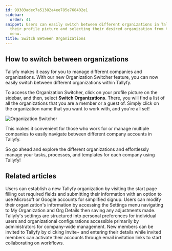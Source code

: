```yaml
---
id: 99383adec7a51382a4ee785e768402e1
sidebar:
  order: 41
snippet: Users can easily switch between different organizations in Tallyfy by clicking
  their profile picture and selecting their desired organization from the Switch Organizations
  menu.
title: Switch Between Organizations
---
```


## How to switch between organizations

Tallyfy makes it easy for you to manage different companies and organizations. With our new Organization Switcher feature, you can now easily switch between different organizations within Tallyfy.

To access the Organization Switcher, click on your profile picture on the sidebar, and then, select **Switch Organizations**. There, you will find a list of all the organizations that you are a member or a guest of. Simply click on the organization name that you want to work with, and you're all set!

![Organization Switcher](https://screenshots.tallyfy.com/tallyfy%2Fpro%2Fdesktop-light-switch-organizations.png)

This makes it convenient for those who work for or manage multiple companies to easily navigate between different company accounts in Tallyfy.

So go ahead and explore the different organizations and effortlessly manage your tasks, processes, and templates for each company using Tallyfy!


## Related articles
<CardGrid>
<LinkTitleCard header="<b>Tutorials > Create an organization</b>" href="/products/pro/tutorials/how-can-i-create-a-new-tallyfy-account/" > Users can establish a new Tallyfy organization by visiting the start page filling out required fields and submitting their information with an option to use Microsoft or Google accounts for simplified signup. </LinkTitleCard>
<LinkTitleCard header="<b>Org Settings > Update organization details</b>" href="/products/pro/settings/org-settings/how-can-i-update-my-organization-details/" > Users can modify their organization's information by accessing the Settings menu navigating to My Organization and Org Details then saving any adjustments made. </LinkTitleCard>
<LinkTitleCard header="<b>Pro > Settings</b>" href="/products/pro/settings/" > Tallyfy's settings are structured into personal preferences for individual users and organizational configurations accessible primarily by administrators for company-wide management. </LinkTitleCard>
<LinkTitleCard header="<b>Members > Invite and activate members</b>" href="/products/pro/documenting/members/how-to-invite-and-activate-members-on-tallyfy/" > New members can be invited to Tallyfy by clicking Invite+ and entering their details while invited members can activate their accounts through email invitation links to start collaborating on workflows. </LinkTitleCard>
</CardGrid>